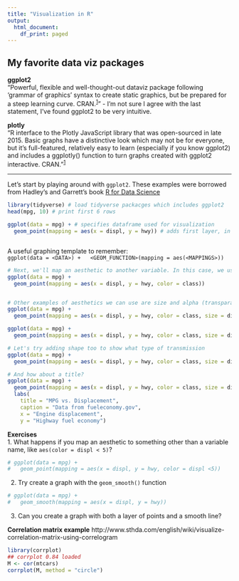 ```yaml
---
title: "Visualization in R"
output:
  html_document:
    df_print: paged
---
```


## My favorite data viz packages  

**ggplot2**  
"Powerful, flexible and well-thought-out dataviz package following 'grammar of graphics' syntax to create static graphics, but be prepared for a steep learning curve. CRAN.^[1](https://www.computerworld.com/article/2921176/business-intelligence/great-r-packages-for-data-import-wrangling-visualization.html)^" - I'm not sure I agree with the last statement, I've found ggplot2 to be very intuitive.

**plotly**  
"R interface to the Plotly JavaScript library that was open-sourced in late 2015. Basic graphs have a distinctive look which may not be for everyone, but it's full-featured, relatively easy to learn (especially if you know ggplot2) and includes a ggplotly() function to turn graphs created with ggplot2 interactive. CRAN."^[1](https://www.computerworld.com/article/2921176/business-intelligence/great-r-packages-for-data-import-wrangling-visualization.html)^

***  

Let's start by playing around with `ggplot2`. These examples were borrowed from Hadley's and Garrett's book [R for Data Science]("http://r4ds.had.co.nz/")

```r
library(tidyverse) # load tidyverse packacges which includes ggplot2
head(mpg, 10) # print first 6 rows

ggplot(data = mpg) + # specifies dataframe used for visualization
  geom_point(mapping = aes(x = displ, y = hwy)) # adds first layer, in this case points, and specifies x variable, and y variable


```

```r

```


A useful graphing template to remember:   
`ggplot(data = <DATA>) +
  <GEOM_FUNCTION>(mapping = aes(<MAPPINGS>))`
  
```r
# Next, we'll map an aesthetic to another variable. In this case, we use the aesthetic color so the graph can tell us the class of the vehicle in addition to the displacement and mpg.
ggplot(data = mpg) +
  geom_point(mapping = aes(x = displ, y = hwy, color = class))


# Other examples of aesthetics we can use are size and alpha (transparancy)
ggplot(data = mpg) +
  geom_point(mapping = aes(x = displ, y = hwy, color = class, size = displ))

ggplot(data = mpg) +
  geom_point(mapping = aes(x = displ, y = hwy, color = class, size = displ, alpha = year))

# Let's try adding shape too to show what type of transmission 
ggplot(data = mpg) +
  geom_point(mapping = aes(x = displ, y = hwy, color = class, size = displ, alpha = year, shape = trans))

# And how about a title?
ggplot(data = mpg) +
  geom_point(mapping = aes(x = displ, y = hwy, color = class, size = displ, alpha = year)) +
  labs(
    title = "MPG vs. Displacement",
    caption = "Data from fueleconomy.gov",
    x = "Engine displacement",
    y = "Highway fuel economy") 


```
  
  **Exercises**  
1. What happens if you map an aesthetic to something other than a variable name, like `aes(color = displ < 5)`?

```r
# ggplot(data = mpg) +
#   geom_point(mapping = aes(x = displ, y = hwy, color = displ <5))
```

2. Try create a graph with the `geom_smooth()` function
```r
# ggplot(data = mpg) +
#   geom_smooth(mapping = aes(x = displ, y = hwy))
```

3. Can you create a graph with both a layer of points and a smooth line?


**Correlation matrix example** 
http://www.sthda.com/english/wiki/visualize-correlation-matrix-using-correlogram
```r

library(corrplot)
## corrplot 0.84 loaded
M <- cor(mtcars)
corrplot(M, method = "circle")


```

